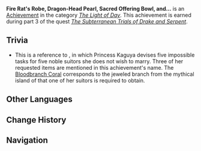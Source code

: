 {{Achievement Infobox
|title        = 
|id           = 80141
|order id     = 0141
|category     = The Light of Day
|description  = Obtain the [[Bloodbranch Coral|coral branch]] that [[Tsuyuko]] requested.
|requirements = Earned during part 3 of ''[[The Subterranean Trials of Drake and Serpent]]''.
|primogems    = 10
|tracking     = 
|topic        = 
}}
'''Fire Rat's Robe, Dragon-Head Pearl, Sacred Offering Bowl, and...''' is an [[Achievement]] in the category ''[[The Light of Day]]''. This achievement is earned during part 3 of the quest ''[[The Subterranean Trials of Drake and Serpent]]''.

==Trivia==
* This is a reference to ''{{w|The Tale of the Bamboo Cutter}}'', in which Princess Kaguya devises five impossible tasks for five noble suitors she does not wish to marry. Three of her requested items are mentioned in this achievement's name. The [[Bloodbranch Coral]] corresponds to the jeweled branch from the mythical island of {{w|w:Hōrai|Hōrai}} that one of her suitors is required to obtain.
<!--
==Video Guides==
{{EVT
|video1   = 
|caption1 = 
}}
-->

==Other Languages==
{{Other Languages|default_hidden=1
|en      = Fire Rat's Robe, Dragon-Head Pearl, Sacred Offering Bowl, and...
|zhs     = 火鼠裘、龙首珠、佛前钵和…
|zhs_rm  = Huǒ Shǔ Qiú, Lóng Shǒu Zhū, Fú Qián Bō Hé...
|zht     = 火鼠裘、龍首珠、佛前缽和…
|zht_rm  = Huǒ Shǔ Qiú, Lóng Shǒu Zhū, Fú Qián Bō Hé...
|ja      = 火鼠の皮衣、龍の首の珠、仏の御石の鉢、あと…
|ja_rm   = Hinezumi no Kawagoromo, Ryuu no Kubi no Tama, Hotoke no Miishi no Hachi, Ato...
|ko      = 불쥐의 털옷, 용의 첫 번째 구슬, 부처의 발우, 그리고…
|ko_rm   = 
|es      = El ratón de fuego, el tesoro del dragón, la ofrenda y...
|fr      = Tunique de rat de feu, perle de tête de dragon, bol d'offrande sacrée et...
|ru      = Одеяние огнекрысы, драконья жемчужина, чаша подношений и...
|th      = เสื้อคลุมหนูอัคคี, ไข่มุกหัวมังกร, บาตรศักดิ์สิทธิ์และ...
|th_rm   = 
|vi      = Áo Chuột Lửa, Ngọc Đầu Rồng, Bát Hương Và...
|de      = Die Robe der Feuerratte, die Perle des Drachenkopfes, die heilige Opferschale und ...
|id      = Jubah Tikus Api, Mutiara Kepala Naga, Mangkuk Pemberian yang Sakral, dan ....
|pt      = Túnica do Rato de Fogo, Pérola da Cabeça do Dragão, Tigela da Oferenda Sagrada, e...
}}

==Change History==
{{Change History|2.4}}
<!--
==References==
{{Reflist}}
-->
==Navigation==
{{Achievement Navbox|The Light of Day}}